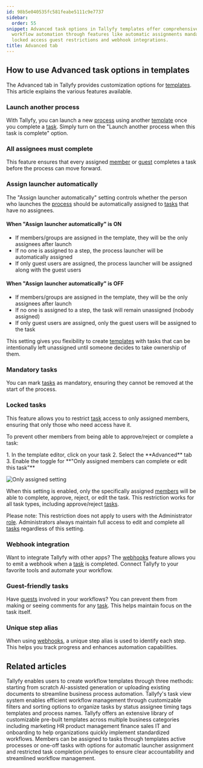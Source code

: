 ```yaml
---
id: 98b5e040535fc581feabe5111c9e7737
sidebar:
  order: 55
snippet: Advanced task options in Tallyfy templates offer comprehensive control over
  workflow automation through features like automatic assignments mandatory tasks
  locked access guest restrictions and webhook integrations.
title: Advanced tab
---
```



## How to use Advanced task options in templates

The Advanced tab in Tallyfy provides customization options for [templates](/products/pro/documenting/templates/). This article explains the various features available.

### Launch another process

With Tallyfy, you can launch a new [process](/products/pro/tracking-and-tasks/processes/) using another [template](/products/pro/documenting/templates/) once you complete a [task](/products/pro/tracking-and-tasks/tasks/). Simply turn on the "Launch another process when this task is complete" option.

### All assignees must complete

This feature ensures that every assigned [member](/products/pro/documenting/members/) or [guest](/products/pro/documenting/guests/) completes a task before the process can move forward.

### Assign launcher automatically

The "Assign launcher automatically" setting controls whether the person who launches the [process](/products/pro/tracking-and-tasks/processes/) should be automatically assigned to [tasks](/products/pro/tracking-and-tasks/tasks/) that have no assignees.

#### When "Assign launcher automatically" is ON

- If members/groups are assigned in the template, they will be the only assignees after launch
- If no one is assigned to a step, the process launcher will be automatically assigned
- If only guest users are assigned, the process launcher will be assigned along with the guest users

#### When "Assign launcher automatically" is OFF

- If members/groups are assigned in the template, they will be the only assignees after launch
- If no one is assigned to a step, the task will remain unassigned (nobody assigned)
- If only guest users are assigned, only the guest users will be assigned to the task

This setting gives you flexibility to create [templates](/products/pro/documenting/templates/) with tasks that can be intentionally left unassigned until someone decides to take ownership of them.

### Mandatory tasks

You can mark [tasks](/products/pro/tracking-and-tasks/tasks/) as mandatory, ensuring they cannot be removed at the start of the process.

### Locked tasks

This feature allows you to restrict [task](/products/pro/tracking-and-tasks/tasks/) access to only assigned members, ensuring that only those who need access have it.

To prevent other members from being able to approve/reject or complete a task:

<Steps>
1. In the template editor, click on your task
2. Select the **Advanced** tab
3. Enable the toggle for **"Only assigned members can complete or edit this task"**
</Steps>

![Only assigned setting](https://screenshots.tallyfy.com/tallyfy%2Fpro%2Fdesktop-light-only-assigned-can-complete.png)

When this setting is enabled, only the specifically assigned [members](/products/pro/documenting/members/) will be able to complete, approve, reject, or edit the task. This restriction works for all task types, including approve/reject [tasks](/products/pro/tracking-and-tasks/tasks/).

Please note: This restriction does not apply to users with the Administrator [role](/products/pro/documenting/members/how-do-i-manage-member-permissions-in-tallyfy/). Administrators always maintain full access to edit and complete all [tasks](/products/pro/tracking-and-tasks/tasks/) regardless of this setting.

### Webhook integration

Want to integrate Tallyfy with other apps? The [webhooks](/products/pro/integrations/webhooks/) feature allows you to emit a webhook when a [task](/products/pro/tracking-and-tasks/tasks/) is completed. Connect Tallyfy to your favorite tools and automate your workflow.

### Guest-friendly tasks

Have [guests](/products/pro/documenting/guests/) involved in your workflows? You can prevent them from making or seeing comments for any [task](/products/pro/tracking-and-tasks/tasks/). This helps maintain focus on the task itself.

### Unique step alias

When using [webhooks](/products/pro/integrations/webhooks/), a unique step alias is used to identify each step. This helps you track progress and enhances automation capabilities.


## Related articles
<CardGrid>
<LinkTitleCard header="<b>Templates > Create a template</b>" href="/products/pro/documenting/templates/create-template/" > Tallyfy enables users to create workflow templates through three methods: starting from scratch AI-assisted generation or uploading existing documents to streamline business process automation. </LinkTitleCard>
<LinkTitleCard header="<b>Tasks View > Customize the task view</b>" href="/products/pro/tracking-and-tasks/tasks-view/how-can-i-customize-task-views-in-tallyfy/" > Tallyfy's task view system enables efficient workflow management through customizable filters and sorting options to organize tasks by status assignee timing tags templates and process names. </LinkTitleCard>
<LinkTitleCard header="<b>Templates > Sample templates</b>" href="/products/pro/documenting/templates/how-can-i-access-tallyfys-sample-templates/" > Tallyfy offers an extensive library of customizable pre-built templates across multiple business categories including marketing HR product management finance sales IT and onboarding to help organizations quickly implement standardized workflows. </LinkTitleCard>
<LinkTitleCard header="<b>Edit Task > Assign members or guests after launching</b>" href="/products/pro/tracking-and-tasks/tasks/edit-task/how-can-i-assign-members-to-tasks-in-tallyfy/" > Members can be assigned to tasks through templates active processes or one-off tasks with options for automatic launcher assignment and restricted task completion privileges to ensure clear accountability and streamlined workflow management. </LinkTitleCard>
</CardGrid>